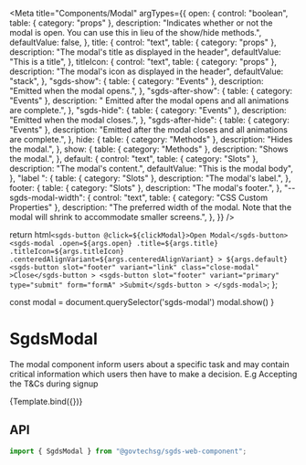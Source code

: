 
<Meta
  title="Components/Modal"
  argTypes={{
    open: {
      control: "boolean",
      table: { category: "props" },
      description:
        "Indicates whether or not the modal is open. You can use this in lieu of the show/hide methods.",
      defaultValue: false,
    },
    title: {
      control: "text",
      table: { category: "props" },
      description: "The modal's title as displayed in the header",
      defaultValue: "This is a title",
    },
    titleIcon: {
      control: "text",
      table: { category: "props" },
      description: "The modal's icon as displayed in the header",
      defaultValue: "stack",
    },
    "sgds-show": {
      table: { category: "Events" },
      description: "Emitted when the modal opens.",
    },
    "sgds-after-show": {
      table: { category: "Events" },
      description:
        "	Emitted after the modal opens and all animations are complete.",
    },
    "sgds-hide": {
      table: { category: "Events" },
      description: "Emitted when the modal closes.",
    },
    "sgds-after-hide": {
      table: { category: "Events" },
      description:
        "Emitted after the modal closes and all animations are complete.",
    },
    hide: {
      table: { category: "Methods" },
      description: "Hides the modal.",
    },
    show: {
      table: { category: "Methods" },
      description: "Shows the modal.",
    },
    default: {
      control: "text",
      table: { category: "Slots" },
      description: "The modal's content.",
      defaultValue: "This is the modal body",
    },
    "label ": {
      table: { category: "Slots" },
      description: "The modal's label.",
    },
    footer: {
      table: { category: "Slots" },
      description: "The modal's footer.",
    },
    "--sgds-modal-width": {
      control: "text",
      table: { category: "CSS Custom Properties" },
      description:
        "The preferred width of the modal. Note that the modal will shrink to accommodate smaller screens.",
    },
  }}
/>

  return html`
    <sgds-button @click=${clickModal}>Open Modal</sgds-button>
    <sgds-modal
      .open=${args.open}
      .title=${args.title}
      .titleIcon=${args.titleIcon}
      .centeredAlignVariant=${args.centeredAlignVariant}
    >
      ${args.default}
      <sgds-button slot="footer" variant="link" class="close-modal"
        >Close</sgds-button
      >
      <sgds-button slot="footer" variant="primary" type="submit" form="formA"
        >Submit</sgds-button
      >
    </sgds-modal>
  `;
};

  const modal = document.querySelector('sgds-modal')
  modal.show()
}

# SgdsModal

The modal component inform users about a specific task and may contain critical information which users then have to make a decision. E.g Accepting the T&Cs during signup

<Canvas>
  <Story name="Basic" args={{}}>
    {Template.bind({})}
  </Story>
</Canvas>

## API

```jsx
import { SgdsModal } from "@govtechsg/sgds-web-component";
```

<ArgsTable story="Basic" />
